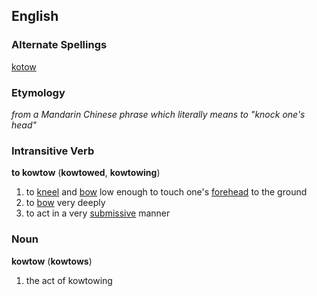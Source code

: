 ==English==
===Alternate Spellings===
[[kotow]]
===Etymology===
''from a Mandarin Chinese phrase which literally means to "knock one's head"''  {{substub}}
===Intransitive Verb===
'''to kowtow''' ('''kowtowed''', '''kowtowing''')
#to [[kneel]] and [[bow]] low enough to touch one's [[forehead]] to the ground
#to [[bow]] very deeply
#to act in a very [[submissive]] manner
===Noun===
'''kowtow''' ('''kowtows''')
#the act of kowtowing